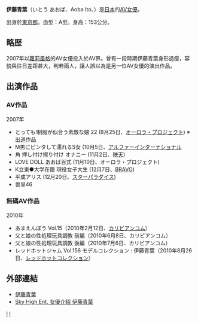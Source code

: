 {{AV女優|
|モデル名=伊藤 青葉
|ふりがな=いとう あおば
|画像ファイル=
|別名=
|愛称=
|生年=1989
|生月=6
|生日=7
|出身地={{JPN}}・[[東京都|東京都]]
|血液型=A型
|時点=
|身長=153
|体重=
|バスト=83
|ウエスト=60
|ヒップ=84
|カップ=A
|股下=
|靴=
|身体備考=
|ジャンル=[[色情片|色情片]]
|AV出演期間=2007年 -
|活動備考=
|他の活動=
|その他=
}}

'''伊藤青葉'''（いとう あおば、Aoba Ito、{{bd|1989年|6月7日|}}）是[[日本|日本]]的[[AV女優|AV女優]]。

出身於[[東京都|東京都]]。血型：A型。身高：153公分。

== 略歴 ==   
2007年以[[蘿莉|蘿莉風格]]的AV女優投入於AV界。曾有一段時期伊藤青葉身形過瘦，容貌與往日差距甚大，判若兩人，讓人誤以為是另一位AV女優的演出作品。

== 出演作品 ==
=== AV作品 ===
;2007年
* とっても!制服が似合う素敵な娘 22 (8月25日、[[オーロラ・プロジェクト|オーロラ・プロジェクト]]) ※出道作品
* M男にビンタして濡れるS女 (10月5日、[[アルファーインターナショナル|アルファーインターナショナル]]
* 角 押し付け擦り付け オナニー (11月2日、[[映天|映天]])
* LOVE DOLL あおば百式 (11月10日、オーロラ・プロジェクト)
* K立東●大学在籍 現役女子大生 (12月7日、[[BRAVO|BRAVO]])
* 平成アリス (12月20日、[[ネクスト_(アダルトビデオ)|スターパラダイス]])
* 兽皇46

=== 無碼AV作品 ===
;2010年
* あまえんぼう Vol.15（2010年2月12日、[[カリビアンコム|カリビアンコム]]）
* 父と娘の性処理玩具調教 前編（2010年6月8日、カリビアンコム）
* 父と娘の性処理玩具調教 後編（2010年7月6日、カリビアンコム）
* レッドホットジャム Vol.156 モデルコレクション : 伊藤青葉（2010年8月26日、[[レッドホットコレクション|レッドホットコレクション]]）

== 外部連結 ==
* [http://japanhdv.com/model/aoba-itou/ 伊藤青葉] {{Wayback|url=http://japanhdv.com/model/aoba-itou/ |date=20180115155602 }}
* [https://web.archive.org/web/20110926215956/http://skyhighpremium.com/actress/catid_4-itemid_661.html Sky High Ent. 女優介紹 伊藤青葉]

[[Category:日本AV女優|I]]
[[Category:東京都出身人物|I]]
